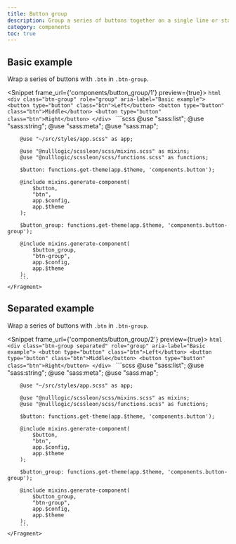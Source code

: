 ```yaml
---
title: Button group
description: Group a series of buttons together on a single line or stack them in a vertical column.
category: components
toc: true
---
```


## Basic example

Wrap a series of buttons with `.btn` in `.btn-group`.

<Snippet frame_url={'components/button_group/1'} preview={true}>
    <Fragment slot="html">
        ```html
        <div class="btn-group" role="group" aria-label="Basic example">
            <button type="button" class="btn">Left</button>
            <button type="button" class="btn">Middle</button>
            <button type="button" class="btn">Right</button>
        </div>
        ```
    </Fragment>
    <Fragment slot="scss">
        ```scss
        @use "sass:list";
        @use "sass:string";
        @use "sass:meta";
        @use "sass:map";

        @use "~/src/styles/app.scss" as app;

        @use "@nulllogic/scssleon/scss/mixins.scss" as mixins;
        @use "@nulllogic/scssleon/scss/functions.scss" as functions;

        $button: functions.get-theme(app.$theme, 'components.button');

        @include mixins.generate-component(
            $button,
            "btn",
            app.$config,
            app.$theme
        );

        $button_group: functions.get-theme(app.$theme, 'components.button-group');

        @include mixins.generate-component(
            $button_group,
            "btn-group",
            app.$config,
            app.$theme
        );
        ```
    </Fragment>
</Snippet>

## Separated example

Wrap a series of buttons with `.btn` in `.btn-group`.

<Snippet frame_url={'components/button_group/2'} preview={true}>
    <Fragment slot="html">
        ```html
        <div class="btn-group separated" role="group" aria-label="Basic example">
            <button type="button" class="btn">Left</button>
            <button type="button" class="btn">Middle</button>
            <button type="button" class="btn">Right</button>
        </div>
        ```
    </Fragment>
    <Fragment slot="scss">
        ```scss
        @use "sass:list";
        @use "sass:string";
        @use "sass:meta";
        @use "sass:map";

        @use "~/src/styles/app.scss" as app;

        @use "@nulllogic/scssleon/scss/mixins.scss" as mixins;
        @use "@nulllogic/scssleon/scss/functions.scss" as functions;

        $button: functions.get-theme(app.$theme, 'components.button');

        @include mixins.generate-component(
            $button,
            "btn",
            app.$config,
            app.$theme
        );

        $button_group: functions.get-theme(app.$theme, 'components.button-group');

        @include mixins.generate-component(
            $button_group,
            "btn-group",
            app.$config,
            app.$theme
        );
        ```
    </Fragment>
</Snippet>
